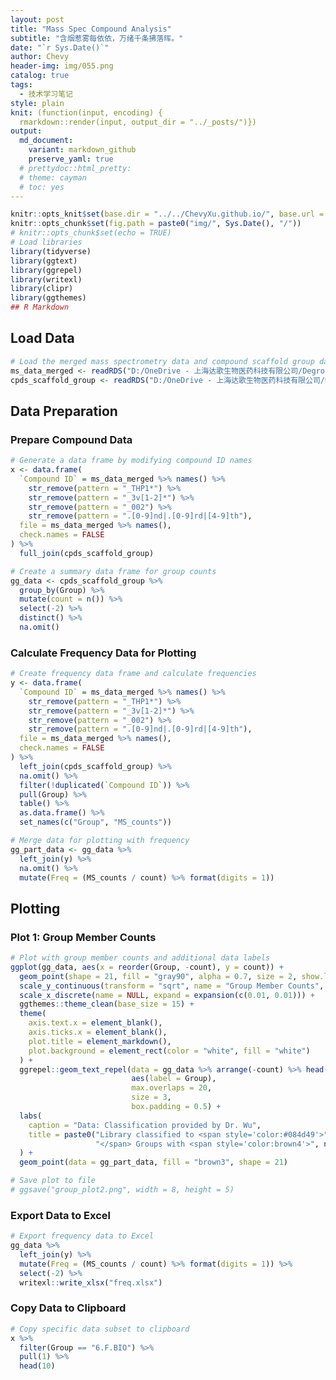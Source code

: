 ```yaml
---
layout: post
title: "Mass Spec Compound Analysis"
subtitle: "含烟惹雾每依依，万绪千条拂落晖。"
date: "`r Sys.Date()`"
author: Chevy
header-img: img/055.png
catalog: true
tags:
  - 技术学习笔记
style: plain 
knit: (function(input, encoding) {
  rmarkdown::render(input, output_dir = "../_posts/")})
output: 
  md_document:
    variant: markdown_github
    preserve_yaml: true
  # prettydoc::html_pretty:
  # theme: cayman
  # toc: yes
---
```


```r
knitr::opts_knit$set(base.dir = "../../ChevyXu.github.io/", base.url = "/")
knitr::opts_chunk$set(fig.path = paste0("img/", Sys.Date(), "/"))
# knitr::opts_chunk$set(echo = TRUE)
# Load libraries
library(tidyverse)
library(ggtext)
library(ggrepel)
library(writexl)
library(clipr)
library(ggthemes)
## R Markdown
```

## Load Data

```r
# Load the merged mass spectrometry data and compound scaffold group data
ms_data_merged <- readRDS("D:/OneDrive - 上海达歌生物医药科技有限公司/Degron_Work_Shiny/8. MassSpec_analysis/ms_data_merged.Rds")
cpds_scaffold_group <- readRDS("D:/OneDrive - 上海达歌生物医药科技有限公司/Degron_Work_Shiny/8. MassSpec_analysis/cpds_lscaffold_group.Rds")
```

## Data Preparation

### Prepare Compound Data

```r
# Generate a data frame by modifying compound ID names
x <- data.frame(
  `Compound ID` = ms_data_merged %>% names() %>%
    str_remove(pattern = "_THP1*") %>%
    str_remove(pattern = "_3v[1-2]*") %>%
    str_remove(pattern = "_002") %>%
    str_remove(pattern = ".[0-9]nd|.[0-9]rd|[4-9]th"),
  file = ms_data_merged %>% names(),
  check.names = FALSE
) %>%
  full_join(cpds_scaffold_group)

# Create a summary data frame for group counts
gg_data <- cpds_scaffold_group %>%
  group_by(Group) %>%
  mutate(count = n()) %>%
  select(-2) %>%
  distinct() %>%
  na.omit()

```

### Calculate Frequency Data for Plotting

```r
# Create frequency data frame and calculate frequencies
y <- data.frame(
  `Compound ID` = ms_data_merged %>% names() %>%
    str_remove(pattern = "_THP1*") %>%
    str_remove(pattern = "_3v[1-2]*") %>%
    str_remove(pattern = "_002") %>%
    str_remove(pattern = ".[0-9]nd|.[0-9]rd|[4-9]th"),
  file = ms_data_merged %>% names(),
  check.names = FALSE
) %>%
  left_join(cpds_scaffold_group) %>%
  na.omit() %>%
  filter(!duplicated(`Compound ID`)) %>%
  pull(Group) %>%
  table() %>%
  as.data.frame() %>%
  set_names(c("Group", "MS_counts"))

# Merge data for plotting with frequency
gg_part_data <- gg_data %>%
  left_join(y) %>%
  na.omit() %>%
  mutate(Freq = (MS_counts / count) %>% format(digits = 1))

```

## Plotting
### Plot 1: Group Member Counts

```r
# Plot with group member counts and additional data labels
ggplot(gg_data, aes(x = reorder(Group, -count), y = count)) +
  geom_point(shape = 21, fill = "gray90", alpha = 0.7, size = 2, show.legend = FALSE) +
  scale_y_continuous(transform = "sqrt", name = "Group Member Counts", n.breaks = 15) +
  scale_x_discrete(name = NULL, expand = expansion(c(0.01, 0.01))) +
  ggthemes::theme_clean(base_size = 15) +
  theme(
    axis.text.x = element_blank(),
    axis.ticks.x = element_blank(),
    plot.title = element_markdown(),
    plot.background = element_rect(color = "white", fill = "white")
  ) +
  ggrepel::geom_text_repel(data = gg_data %>% arrange(-count) %>% head(10), 
                           aes(label = Group), 
                           max.overlaps = 20, 
                           size = 3, 
                           box.padding = 0.5) +
  labs(
    caption = "Data: Classification provided by Dr. Wu",
    title = paste0("Library classified to <span style='color:#084d49'>", nrow(gg_data), 
                   "</span> Groups with <span style='color:brown4'>", nrow(gg_part_data), "</span> sequenced")
  ) +
  geom_point(data = gg_part_data, fill = "brown3", shape = 21)

# Save plot to file
# ggsave("group_plot2.png", width = 8, height = 5)

```

### Export Data to Excel
```r
# Export frequency data to Excel
gg_data %>%
  left_join(y) %>%
  mutate(Freq = (MS_counts / count) %>% format(digits = 1)) %>%
  select(-2) %>%
  writexl::write_xlsx("freq.xlsx")
```

### Copy Data to Clipboard
```r
# Copy specific data subset to clipboard
x %>%
  filter(Group == "6.F.BIO") %>%
  pull(1) %>%
  head(10)
```

